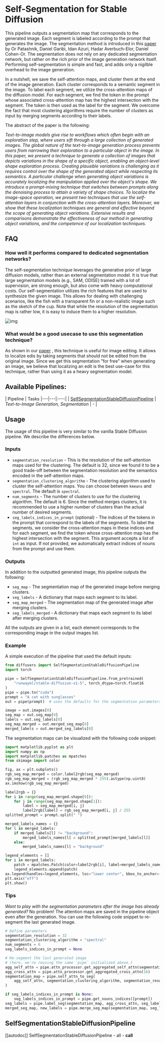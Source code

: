 <!--Copyright 2023 The HuggingFace Team. All rights reserved.

Licensed under the Apache License, Version 2.0 (the "License"); you may not use this file except in compliance with
the License. You may obtain a copy of the License at

http://www.apache.org/licenses/LICENSE-2.0

Unless required by applicable law or agreed to in writing, software distributed under the License is distributed on
an "AS IS" BASIS, WITHOUT WARRANTIES OR CONDITIONS OF ANY KIND, either express or implied. See the License for the
specific language governing permissions and limitations under the License.
-->


# Self-Segmentation for Stable Diffusion

This pipeline outputs a segmentation map that corresponds to the generated image. Each segment is labeled according to
the prompt that generates the image. The segmentation method is introduced in this [paper](https://arxiv.org/abs/2303.11306) by
Or Patashnik, Daniel Garibi, Idan Azuri, Hadar Averbuch-Elor, Daniel Cohen-Or. The segmentation does not rely on any dedicated segmentation network, but rather on the rich prior of the image
generation network itself. Performing self-segmentation is simple and fast, and adds only a nigilble overhead to the
image generation.

In a nutshell, we save the self-attention maps, and cluster them at the end of the image generation. Each cluster
corresponds to a semantic segment in the image. To label each segment, we utilize the cross-attention maps of the
diffusion model. For each segment, we find the token in the prompt whose associated cross-attention map has the highest
intersection with the segment. The token is then used as the label for the segment.
We overcome the fact that most clustering algorithms require the number of clusters as input by merging segments
according to their labels.

The abstract of the paper is the following:

*Text-to-image models give rise to workflows which often begin with an exploration step, where users sift through a large collection of generated images. The global nature of the text-to-image generation process prevents users from narrowing their exploration to a particular object in the image. In this paper, we present a technique to generate a collection of images that depicts variations in the shape of a specific object, enabling an object-level shape exploration process. Creating plausible variations is challenging as it requires control over the shape of the generated object while respecting its semantics. A particular challenge when generating object variations is accurately localizing the manipulation applied over the object's shape. We introduce a prompt-mixing technique that switches between prompts along the denoising process to attain a variety of shape choices. To localize the image-space operation, we present two techniques that use the self-attention layers in conjunction with the cross-attention layers. Moreover, we show that these localization techniques are general and effective beyond the scope of generating object variations. Extensive results and comparisons demonstrate the effectiveness of our method in generating object variations, and the competence of our localization techniques.*

## FAQ

### How well it performs compared to dedicated segmentation networks?
The self-segmentation technique leverages the generative prior of large diffusion models,
rather than an external segmentation model. It is true that large segmentation models (e.g., SAM, ODISE) trained with a
lot of supervision, are strong enough, but also come with heavy computational costs. Our self-segmentation utilizes the
rich features that are used to synthesize the given image. This allows for dealing with challenging scenarios, like the
fish with a transparent fin or a non-realistic image such as the sketch of the cup.
Note that while the resolution of the segmentation map is rather low, it is easy to induce them to a higher resolution.

![img](https://huggingface.co/datasets/huggingface/documentation-images/resolve/main/diffusers/self_seg_comparison.png)

### What would be a good usecase to use this segmentation technique?
As shown in our [paper](https://arxiv.org/abs/2303.11306) , this technique is useful for image editing. It allows to
localize edis by taking segments that should not be edited from the original image. Since we get this segmentation
"for free" when generating an image, we believe that localizing an edit is the best use-case for this technique, rather
than using it as a heavy segmentation model.

## Available Pipelines:

| Pipeline | Tasks 
|---|---|:---:|
| [SelfSegmentationStableDiffusionPipeline](https://github.com/huggingface/diffusers/blob/main/src/diffusers/pipelines/self_segmentation_stable_diffusion_pipeline.py) | *Text-to-Image Generation, Segmentation* | - |


## Usage
The usage of this pipeline is very similar to the vanilla Stable Diffusion pipeline. We describe the differences below.

### Inputs
- `segmentation_resolution` - This is the resolution of the self-attention maps used for the clustering. The default is
32, since we found it to be a good trade-off between the segmentation resolution and the semantics encoded in the
self-attention maps.
- `segmentation_clustering_algorithm` - The clustering algorithm used to cluster the self-attention maps. You can choose
between `kmeans` and `spectral`. The default is `spectral`.
- `num_segments` - The number of clusters to use for the clustering algorithm. The default is 6. Since the method merges
clusters, it is recommended to use a higher number of clusters than the actual number of desired segments.
- `seg_labels_indices_in_prompt` (optional) - The indices of the tokens in the prompt that correspond to the labels of the segments.
To label the segments, we consider the cross-attention maps in these indices and for each segment, we find the token
whose cross-attention map has the highest intersection with the segment. This argument accepts a list of `int` as input.
If not provided, we automatically extract indices of nouns from the prompt and use them.

### Outputs
In addition to the outputted generated image, this pipeline outputs the following:
- `seg_map` - The segmentation map of the generated image before merging clusters.
- `seg_labels` - A dictionary that maps each segment to its label.
- `seg_map_merged` - The segmentation map of the generated image after merging clusters.
- `seg_labels_merged` - A dictionary that maps each segment to its label after merging clusters.

All the outputs are given in a list, each element corresponds to the corresponding image in the output images list.

### Example

A simple execution of the pipeline that used the default inputs:

```python
from diffusers import SelfSegmentationStableDiffusionPipeline
import torch

pipe = SelfSegmentationStableDiffusionPipeline.from_pretrained(
    "runwayml/stable-diffusion-v1-5", torch_dtype=torch.float16
)
pipe = pipe.to("cuda")
prompt = "A cat with sunglasses"
out = pipe(prompt)  # uses the defaults for the segmentation parameters

image = out.images[0]
seg_map = out.seg_map[0]
labels = out.seg_labels[0]
seg_map_merged = out.merged_seg_map[0]
merged_labels = out.merged_seg_labels[0]
```

The segmentation maps can be visualized with the following code snippet:

```python
import matplotlib.pyplot as plt
import numpy as np
import matplotlib.patches as mpatches
from skimage import color

fig, ax = plt.subplots()
rgb_seg_map_merged = color.label2rgb(seg_map_merged)
rgb_seg_map_merged = (rgb_seg_map_merged * 255).astype(np.uint8)
ax.imshow(rgb_seg_map_merged)

label2rgb = {}
for i in range(seg_map_merged.shape[0]):
    for j in range(seg_map_merged.shape[1]):
        label = seg_map_merged[i, j]
        label2rgb[label] = rgb_seg_map_merged[i, j] / 255
splitted_prompt = prompt.split(" ")

merged_labels_names = {}
for l in merged_labels:
    if merged_labels[l] != "background":
        merged_labels_names[l] = splitted_prompt[merged_labels[l]]
    else:
        merged_labels_names[l] = "background"

legend_elements = []
for i in merged_labels:
    patch = mpatches.Patch(color=label2rgb[i], label=merged_labels_names[i])
    legend_elements.append(patch)
ax.legend(handles=legend_elements, loc="lower center", bbox_to_anchor=(0.5, -0.16), ncol=3)
plt.axis("off")
plt.show()
```

### Tips

*Want to play with the segmentation parameters after the image has already generated?* No problem! The attention maps
are saved in the pipeline object even after the generation. You can use the following code snippet to re-segment the
last generated image.

```python
# Define parameters
segmentation_resolution = 32
segmentation_clustering_algorithm = "spectral"
num_segments = 6
seg_labels_indices_in_prompt = None

# Re-segment the last generated image
# (here, we're reusing the same `pipe` initialized above.)
agg_self_attn = pipe.attn_processor.get_aggregated_self_attn(segmentation_resolution)
agg_cross_attn = pipe.attn_processor.get_aggregated_cross_attn(16)
segmentation_map = pipe.self_attn_to_seg(
    agg_self_attn, segmentation_clustering_algorithm, segmentation_resolution, num_segments
)

if seg_labels_indices_in_prompt is None:
    seg_labels_indices_in_prompt = pipe.get_nouns_indices([prompt])
seg_labels = pipe.label_seg(segmentation_map, agg_cross_attn, seg_labels_indices_in_prompt)
merged_seg_map, new_labels = pipe.merge_seg_map(segmentation_map, seg_labels)
```

## SelfSegmentationStableDiffusionPipeline
[[autodoc]] SelfSegmentationStableDiffusionPipeline
    - all
    - __call__